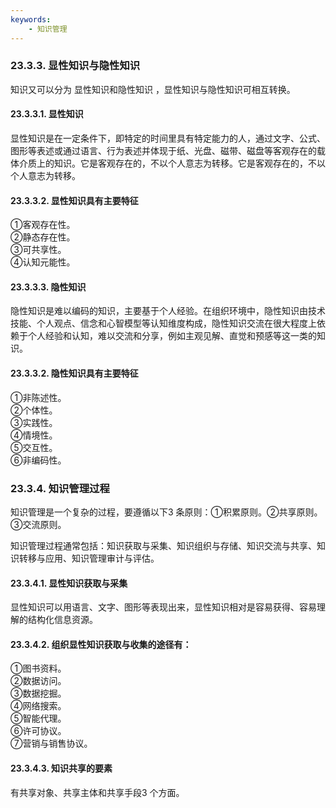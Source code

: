 ```yaml
---
keywords: 
    - 知识管理
---
```


### 23.3.3. 显性知识与隐性知识
知识又可以分为 <Highlight>显性知识和隐性知识</Highlight> ，显性知识与隐性知识可相互转换。

#### 23.3.3.1. 显性知识
显性知识是在一定条件下，即特定的时间里具有特定能力的人，通过文字、公式、图形等表述或通过语言、行为表述并体现于纸、光盘、磁带、磁盘等客观存在的载体介质上的知识。它是客观存在的，不以个人意志为转移。它是客观存在的，不以个人意志为转移。

#### 23.3.3.2. 显性知识具有主要特征
①客观存在性。  
②静态存在性。  
③可共享性。  
④认知元能性。

#### 23.3.3.3. 隐性知识
隐性知识是难以编码的知识，主要基于个人经验。在组织环境中，隐性知识由技术技能、个人观点、信念和心智模型等认知维度构成，隐性知识交流在很大程度上依赖于个人经验和认知，难以交流和分享，例如主观见解、直觉和预感等这一类的知识。

#### 23.3.3.2. 隐性知识具有主要特征
①非陈述性。  
②个体性。  
③实践性。  
④情境性。  
⑤交互性。  
⑥非编码性。  

### 23.3.4. 知识管理过程
知识管理是一个复杂的过程，要遵循以下3 条原则：①积累原则。②共享原则。③交流原则。

知识管理过程通常包括：知识获取与采集、知识组织与存储、知识交流与共享、知识转移与应用、知识管理审计与评估。

#### 23.3.4.1. 显性知识获取与采集
显性知识可以用语言、文字、图形等表现出来，显性知识相对是容易获得、容易理解的结构化信息资源。

#### 23.3.4.2. 组织显性知识获取与收集的途径有：
①图书资料。  
②数据访问。  
③数据挖掘。  
④网络搜索。  
⑤智能代理。  
⑥许可协议。  
⑦营销与销售协议。  

#### 23.3.4.3. 知识共享的要素
有共享对象、共享主体和共享手段3 个方面。
